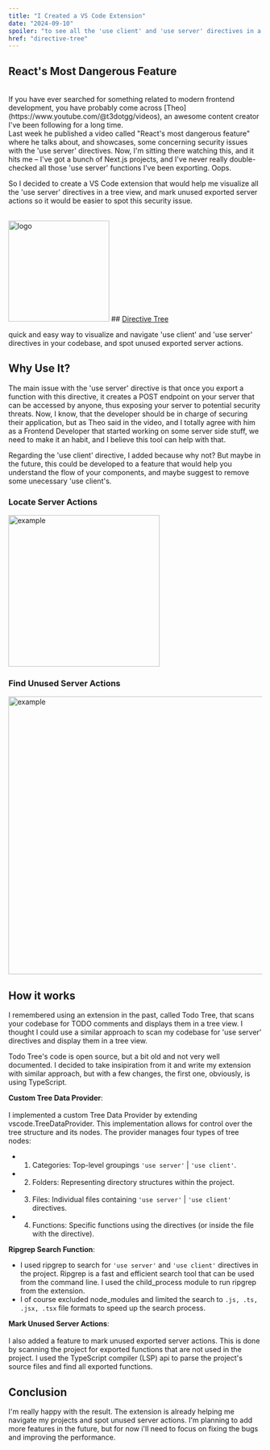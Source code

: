 ```yaml
---
title: "I Created a VS Code Extension"
date: "2024-09-10"
spoiler: "to see all the 'use client' and 'use server' directives in a tree view, and spot unused exported server actions"
href: "directive-tree"
---
```


## React's Most Dangerous Feature

<YouTube id="https://youtu.be/yUm-ET8w_28?si=uwu3Zv9sxayGdnSA" />
<br/>
If you have ever searched for something related to modern frontend development, you have probably come across [Theo](https://www.youtube.com/@t3dotgg/videos), an awesome content creator I've been following for a long time. <br/> Last week he published a video called "React's most dangerous feature" where he talks about, and showcases, some concerning security issues with the 'use server' directives.
Now, I'm sitting there watching this, and it hits me – I've got a bunch of Next.js projects, and I've never really double-checked all those 'use server' functions I've been exporting. Oops.

So I decided to create a VS Code extension that would help me visualize all the 'use server' directives in a tree view, and mark unused exported server actions so it would be easier to spot this security issue.


<br/>
<div class="flex justify-center gap-4 items-center">
<Image src="https://raw.githubusercontent.com/shakedhagag/directive-tree/main/resources/icon.png" alt="logo" width="200" height="200"/>
<span>
## <a href='https://marketplace.visualstudio.com/items?itemName=shagag.directive-tree'>Directive Tree</a>

quick and easy way to visualize and navigate 'use client' and 'use server' directives in your codebase, and spot unused exported server actions.
</span>
</div>

## Why Use It?

The main issue with the 'use server' directive is that once you export a function with this directive, it creates a POST endpoint on your server that can be accessed by anyone, thus exposing your server to potential security threats.
Now, I know, that the developer should be in charge of securing their application, but as Theo said in the video, and I totally agree with him as a Frontend Developer that started working on some server side stuff, we need to make it an habit, and I believe this tool can help with that.

Regarding the 'use client' directive, I added because why not? But maybe in the future, this could be developed to a feature that would help you understand the flow of your components, and maybe suggest to remove some unecessary 'use client's.


### Locate Server Actions
<Image src="https://raw.githubusercontent.com/shakedhagag/directive-tree/main/resources/example.png" alt="example" width="300" height="300"/>

### Find Unused Server Actions
<Image src="https://raw.githubusercontent.com/shakedhagag/directive-tree/main/resources/example2.png" alt="example" width="750" height="550"/>


## How it works

I remembered using an extension in the past, called Todo Tree, that scans your codebase for TODO comments and displays them in a tree view. I thought I could use a similar approach to scan my codebase for 'use server' directives and display them in a tree view.

Todo Tree's code is open source, but a bit old and not very well documented. I decided to take insipiration from it and write my extension with similar approach, but with a few changes, the first one, obviously, is using TypeScript.

**Custom Tree Data Provider**: <br/> <br/>
I implemented a custom Tree Data Provider by extending vscode.TreeDataProvider. This implementation allows for control over the tree structure and its nodes. The provider manages four types of tree nodes:

- 1. Categories: Top-level groupings `'use server'` | `'use client'`.
- 2. Folders: Representing directory structures within the project.
- 3. Files: Individual files containing `'use server'` | `'use client'` directives.
- 4. Functions: Specific functions using the directives (or inside the file with the directive).

**Ripgrep Search Function**:
- I used ripgrep to search for `'use server'` and `'use client'` directives in the project. Ripgrep is a fast and efficient search tool that can be used from the command line. I used the child_process module to run ripgrep from the extension.
- I of course excluded node_modules and limited the search to `.js, .ts, .jsx, .tsx` file formats to speed up the search process.

**Mark Unused Server Actions**: <br/> <br/>
I also added a feature to mark unused exported server actions. This is done by scanning the project for exported functions that are not used in the project. I used the TypeScript compiler (LSP) api to parse the project's source files and find all exported functions.

## Conclusion

I'm really happy with the result. The extension is already helping me navigate my projects and spot unused server actions. I'm planning to add more features in the future, but for now i'll need to focus on fixing the bugs and improving the performance.
